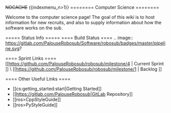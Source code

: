 ~~NOCACHE~~
{{indexmenu_n>1}}
======== Computer Science ========

Welcome to the computer science page! The goal of this wiki is to host information for new recruits, and also to supply information about how the software works on the sub.

===== Status Info =====
==== Build Status ====
<rst>
  .. image:: https://gitlab.com/PalouseRobosub/Software/robosub/badges/master/pipeline.svg?
</rst>

==== Sprint Links ====
[[https://github.com/PalouseRobosub/robosub/milestone/4 | Current Sprint ]] \\
[[https://github.com/PalouseRobosub/robosub/milestone/1 | Backlog ]]

==== Other Useful Links ====
  * [[cs:getting_started:start|Getting Started]]
  * [[https://gitlab.com/PalouseRobosub|GitLab Repository]]
  * [[ros>CppStyleGuide]]
  * [[ros>PyStyleGuide]]